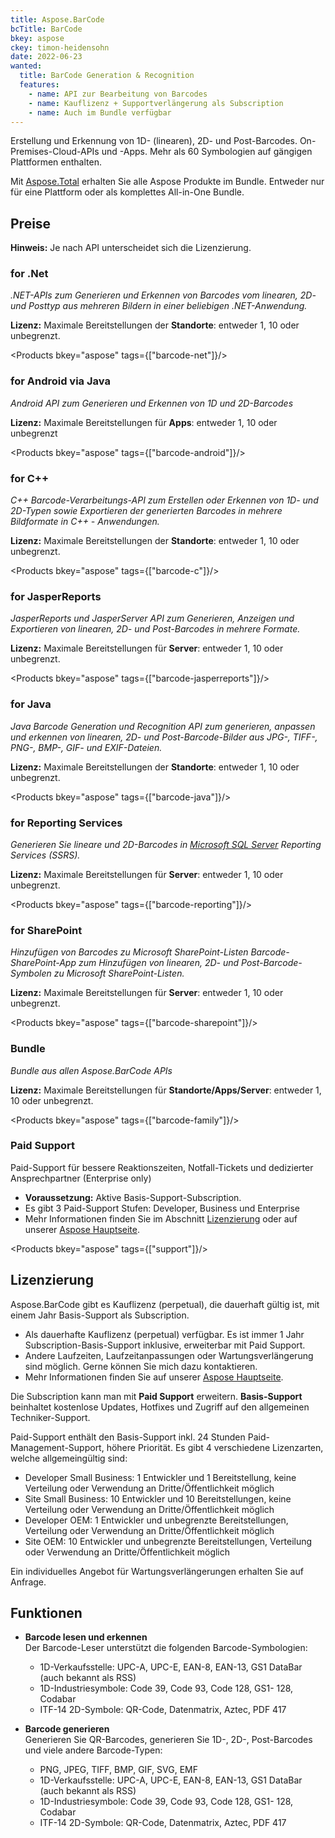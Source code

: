```yaml
---
title: Aspose.BarCode
bcTitle: BarCode
bkey: aspose
ckey: timon-heidensohn
date: 2022-06-23
wanted:
  title: BarCode Generation & Recognition
  features:
    - name: API zur Bearbeitung von Barcodes
    - name: Kauflizenz + Supportverlängerung als Subscription
    - name: Auch im Bundle verfügbar
---
```




<Intro>

Erstellung und Erkennung von 1D- (linearen), 2D- und Post-Barcodes. On-Premises-Cloud-APIs und -Apps.
Mehr als 60 Symbologien auf gängigen Plattformen enthalten.


</Intro>

<TOC />

<Info>

Mit [Aspose.Total](/hersteller/aspose/total/) erhalten Sie alle Aspose Produkte im Bundle. Entweder nur für eine Plattform oder als komplettes All-in-One Bundle.

</Info>



## Preise

<Info>

 **Hinweis:** Je nach API unterscheidet sich die Lizenzierung.

</Info>



### for .Net

 _.NET-APIs zum Generieren und Erkennen von Barcodes vom linearen, 2D- und Posttyp aus mehreren Bildern in einer beliebigen .NET-Anwendung._ <br/>

 **Lizenz:** Maximale Bereitstellungen der **Standorte**: entweder 1, 10 oder unbegrenzt.

<Products bkey="aspose" tags={["barcode-net"]}/>


### for Android via Java

_Android API zum Generieren und Erkennen von 1D und 2D-Barcodes_ <br/>

**Lizenz:** Maximale Bereitstellungen für **Apps**: entweder 1, 10 oder unbegrenzt

<Products bkey="aspose" tags={["barcode-android"]}/>


### for C++

_C++ Barcode-Verarbeitungs-API zum Erstellen oder Erkennen von 1D- und 2D-Typen sowie Exportieren der generierten Barcodes in mehrere Bildformate in C++ - Anwendungen._ <br/>

**Lizenz:** Maximale Bereitstellungen der **Standorte**: entweder 1, 10 oder unbegrenzt.

<Products bkey="aspose" tags={["barcode-c"]}/>


### for JasperReports

_JasperReports und JasperServer API zum Generieren, Anzeigen und Exportieren von linearen, 2D- und Post-Barcodes in mehrere Formate._ <br/>

**Lizenz:** Maximale Bereitstellungen für **Server**: entweder 1, 10 oder unbegrenzt.


<Products bkey="aspose" tags={["barcode-jasperreports"]}/>

### for Java

_Java Barcode Generation und Recognition API zum generieren, anpassen und erkennen von linearen, 2D- und Post-Barcode-Bilder aus JPG-, TIFF-, PNG-, BMP-, GIF- und EXIF-Dateien._ <br/>

**Lizenz:** Maximale Bereitstellungen der **Standorte**: entweder 1, 10 oder unbegrenzt.

<Products bkey="aspose" tags={["barcode-java"]}/>


### for Reporting Services

_Generieren Sie lineare und 2D-Barcodes in [Microsoft SQL Server](/hersteller/microsoft/sql-server/) Reporting Services (SSRS)._ <br/>

**Lizenz:** Maximale Bereitstellungen für **Server**: entweder 1, 10 oder unbegrenzt.



<Products bkey="aspose" tags={["barcode-reporting"]}/>


### for SharePoint

_Hinzufügen von Barcodes zu Microsoft SharePoint-Listen Barcode-SharePoint-App zum Hinzufügen von linearen, 2D- und Post-Barcode-Symbolen zu Microsoft SharePoint-Listen._<br/>

**Lizenz:** Maximale Bereitstellungen für **Server**: entweder 1, 10 oder unbegrenzt.

<Products bkey="aspose" tags={["barcode-sharepoint"]}/>


### Bundle

_Bundle aus allen Aspose.BarCode APIs_<br/>

**Lizenz:** Maximale Bereitstellungen für **Standorte/Apps/Server**: entweder 1, 10 oder unbegrenzt.

<Products bkey="aspose" tags={["barcode-family"]}/>


### Paid Support

<ArrowList>

Paid-Support für bessere Reaktionszeiten, Notfall-Tickets und dedizierter Ansprechpartner (Enterprise only)
- **Voraussetzung:** Aktive Basis-Support-Subscription.
- Es gibt 3 Paid-Support Stufen: Developer, Business und Enterprise
- Mehr Informationen finden Sie im Abschnitt [Lizenzierung](#lizenzierung) oder auf unserer [Aspose Hauptseite](/hersteller/aspose/#lizenzierung).

</ArrowList>

<Products bkey="aspose" tags={["support"]}/>


## Lizenzierung

<ArrowList>

Aspose.BarCode gibt es Kauflizenz (perpetual), die dauerhaft gültig ist, mit einem Jahr Basis-Support als Subscription.

- Als dauerhafte Kauflizenz (perpetual) verfügbar. Es ist immer 1 Jahr Subscription-Basis-Support inklusive, erweiterbar mit Paid Support.
- Andere Laufzeiten, Laufzeitanpassungen oder Wartungsverlängerung sind möglich. Gerne können Sie mich dazu kontaktieren.
- Mehr Informationen finden Sie auf unserer [Aspose Hauptseite](/hersteller/aspose/#lizenzierung).

Die Subscription kann man mit **Paid Support** erweitern.
**Basis-Support** beinhaltet kostenlose Updates, Hotfixes und Zugriff auf den allgemeinen Techniker-Support.

Paid-Support enthält den Basis-Support inkl. 24 Stunden Paid-Management-Support, höhere Priorität. Es gibt 4 verschiedene Lizenzarten, welche allgemeingültig sind:

- Developer Small Business: 1 Entwickler und 1 Bereitstellung, keine Verteilung oder Verwendung an Dritte/Öffentlichkeit möglich
- Site Small Business: 10 Entwickler und 10 Bereitstellungen, keine Verteilung oder Verwendung an Dritte/Öffentlichkeit möglich
- Developer OEM: 1 Entwickler und unbegrenzte Bereitstellungen, Verteilung oder Verwendung an Dritte/Öffentlichkeit möglich
- Site OEM: 10 Entwickler und unbegrenzte Bereitstellungen, Verteilung oder Verwendung an Dritte/Öffentlichkeit möglich

Ein individuelles Angebot für Wartungsverlängerungen erhalten Sie auf Anfrage.

</ArrowList>




## Funktionen

<ArrowList>

- **Barcode lesen und erkennen** <br/> Der Barcode-Leser unterstützt die folgenden Barcode-Symbologien:
  - 1D-Verkaufsstelle: UPC-A, UPC-E, EAN-8, EAN-13, GS1 DataBar (auch bekannt als RSS)
  - 1D-Industriesymbole: Code 39, Code 93, Code 128, GS1- 128, Codabar
  - ITF-14 2D-Symbole: QR-Code, Datenmatrix, Aztec, PDF 417


- **Barcode generieren** <br/> Generieren Sie QR-Barcodes, generieren Sie 1D-, 2D-, Post-Barcodes und viele andere Barcode-Typen:
  - PNG, JPEG, TIFF, BMP, GIF, SVG, EMF
  - 1D-Verkaufsstelle: UPC-A, UPC-E, EAN-8, EAN-13, GS1 DataBar (auch bekannt als RSS)
  - 1D-Industriesymbole: Code 39, Code 93, Code 128, GS1- 128, Codabar
  - ITF-14 2D-Symbole: QR-Code, Datenmatrix, Aztec, PDF 417


</ArrowList>
